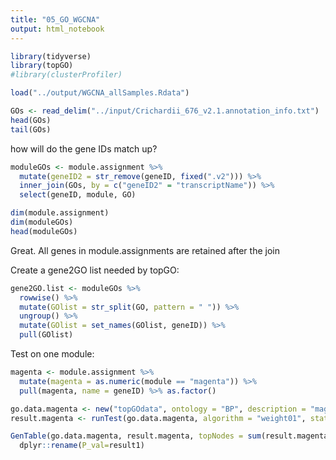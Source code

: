 ```yaml
---
title: "05_GO_WGCNA"
output: html_notebook
---
```


```r
library(tidyverse)
library(topGO)
#library(clusterProfiler)
```

```r
load("../output/WGCNA_allSamples.Rdata")
```


```r
GOs <- read_delim("../input/Crichardii_676_v2.1.annotation_info.txt")
head(GOs)
tail(GOs)
```

how will do the gene IDs match up?
```r
moduleGOs <- module.assignment %>%
  mutate(geneID2 = str_remove(geneID, fixed(".v2"))) %>%
  inner_join(GOs, by = c("geneID2" = "transcriptName")) %>%
  select(geneID, module, GO)

dim(module.assignment)
dim(moduleGOs)
head(moduleGOs)
```
Great.  All genes in module.assignments are retained after the join

Create a gene2GO list needed by topGO:

```r
gene2GO.list <- moduleGOs %>% 
  rowwise() %>%
  mutate(GOlist = str_split(GO, pattern = " ")) %>%
  ungroup() %>%
  mutate(GOlist = set_names(GOlist, geneID)) %>%
  pull(GOlist)
```

Test on one module:

```r
magenta <- module.assignment %>%
  mutate(magenta = as.numeric(module == "magenta")) %>% 
  pull(magenta, name = geneID) %>% as.factor()
```

```r
go.data.magenta <- new("topGOdata", ontology = "BP", description = "magenta", allGenes = magenta, annot = annFUN.gene2GO, gene2GO = gene2GO.list)
result.magenta <- runTest(go.data.magenta, algorithm = "weight01", statistic = "fisher")
```
```r
GenTable(go.data.magenta, result.magenta, topNodes = sum(result.magenta@score < 0.01 )) %>%
  dplyr::rename(P_val=result1)
```

